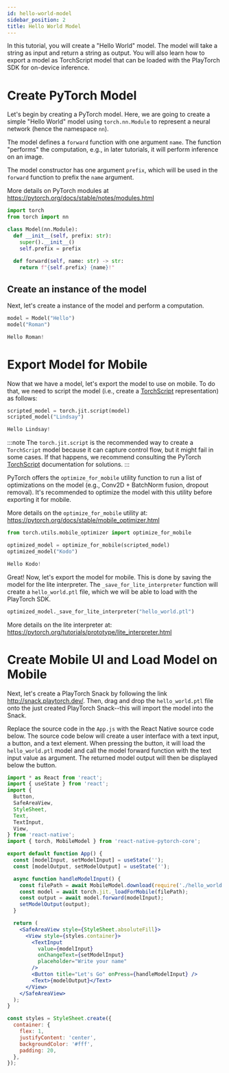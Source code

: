```yaml
---
id: hello-world-model
sidebar_position: 2
title: Hello World Model
---
```


In this tutorial, you will create a "Hello World" model. The model will take a
string as input and return a string as output. You will also learn how to export
a model as TorchScript model that can be loaded with the PlayTorch SDK for
on-device inference.

# Create PyTorch Model

Let's begin by creating a PyTorch model. Here, we are going to create a simple
"Hello World" model using `torch.nn.Module` to represent a neural network (hence
the namespace `nn`).

The model defines a `forward` function with one argument `name`. The function
"performs" the computation, e.g., in later tutorials, it will perform inference
on an image.

The model constructor has one argument `prefix`, which will be used in the
`forward` function to prefix the `name` argument.

More details on PyTorch modules at https://pytorch.org/docs/stable/notes/modules.html

```python
import torch
from torch import nn

class Model(nn.Module):
  def __init__(self, prefix: str):
    super().__init__()
    self.prefix = prefix
  
  def forward(self, name: str) -> str:
    return f"{self.prefix} {name}!"
```

## Create an instance of the model

Next, let's create a instance of the model and perform a computation.

```python
model = Model("Hello")
model("Roman")
```

```python title="Output"
Hello Roman!
```

# Export Model for Mobile

Now that we have a model, let's export the model to use on mobile. To do that,
we need to script the model (i.e., create a
[TorchScript](https://pytorch.org/docs/stable/jit.html) representation) as follows:

```python
scripted_model = torch.jit.script(model)
scripted_model("Lindsay")
```

```python title="Output"
Hello Lindsay!
```

:::note
The `torch.jit.script` is the recommended way to create a `TorchScript` model
because it can capture control flow,
but it might fail in some cases. If that happens, we recommend consulting the PyTorch
[TorchScript](https://pytorch.org/docs/stable/jit.html) documentation for solutions.
:::

PyTorch offers the `optimize_for_mobile` utility function to run a list of
optimizations on the model (e.g., Conv2D + BatchNorm fusion, dropout removal).
It's recommended to optimize the model with this utility before exporting it for
mobile.

More details on the `optimize_for_mobile` utility at: https://pytorch.org/docs/stable/mobile_optimizer.html

```python
from torch.utils.mobile_optimizer import optimize_for_mobile

optimized_model = optimize_for_mobile(scripted_model)
optimized_model("Kodo")
```

```python title="Output"
Hello Kodo!
```

Great! Now, let's export the model for mobile. This is done by saving the model
for the lite interpreter. The `_save_for_lite_interpreter` function will create
a `hello_world.ptl` file, which we will be able to load with the PlayTorch SDK.

```python
optimized_model._save_for_lite_interpreter("hello_world.ptl")
```

More details on the lite interpreter at:
https://pytorch.org/tutorials/prototype/lite_interpreter.html

# Create Mobile UI and Load Model on Mobile

Next, let's create a PlayTorch Snack by following the link
http://snack.playtorch.dev/. Then, drag and drop the `hello_world.ptl` file onto
the just created PlayTorch Snack--this will import the model into the Snack.

Replace the source code in the `App.js` with the React Native source code below.
The source code below will create a user interface with a text input, a button,
and a text element. When pressing the button, it will load the `hello_world.ptl`
model and call the model forward function with the text input value as argument.
The returned model output will then be displayed below the button.

```jsx
import * as React from 'react';
import { useState } from 'react';
import {
  Button,
  SafeAreaView,
  StyleSheet,
  Text,
  TextInput,
  View,
} from 'react-native';
import { torch, MobileModel } from 'react-native-pytorch-core';

export default function App() {
  const [modelInput, setModelInput] = useState('');
  const [modelOutput, setModelOutput] = useState('');

  async function handleModelInput() {
    const filePath = await MobileModel.download(require('./hello_world.ptl'));
    const model = await torch.jit._loadForMobile(filePath);
    const output = await model.forward(modelInput);
    setModelOutput(output);
  }

  return (
    <SafeAreaView style={StyleSheet.absoluteFill}>
      <View style={styles.container}>
        <TextInput
          value={modelInput}
          onChangeText={setModelInput}
          placeholder="Write your name"
        />
        <Button title="Let's Go" onPress={handleModelInput} />
        <Text>{modelOutput}</Text>
      </View>
    </SafeAreaView>
  );
}

const styles = StyleSheet.create({
  container: {
    flex: 1,
    justifyContent: 'center',
    backgroundColor: '#fff',
    padding: 20,
  },
});
````
